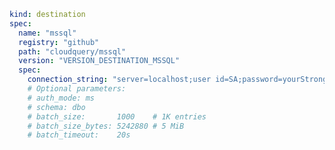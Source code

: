```yaml copy
kind: destination
spec:
  name: "mssql"
  registry: "github"
  path: "cloudquery/mssql"
  version: "VERSION_DESTINATION_MSSQL"
  spec:
    connection_string: "server=localhost;user id=SA;password=yourStrongP@ssword;port=1433;database=cloudquery;"
    # Optional parameters:
    # auth_mode: ms
    # schema: dbo
    # batch_size:       1000    # 1K entries
    # batch_size_bytes: 5242880 # 5 MiB
    # batch_timeout:    20s
```